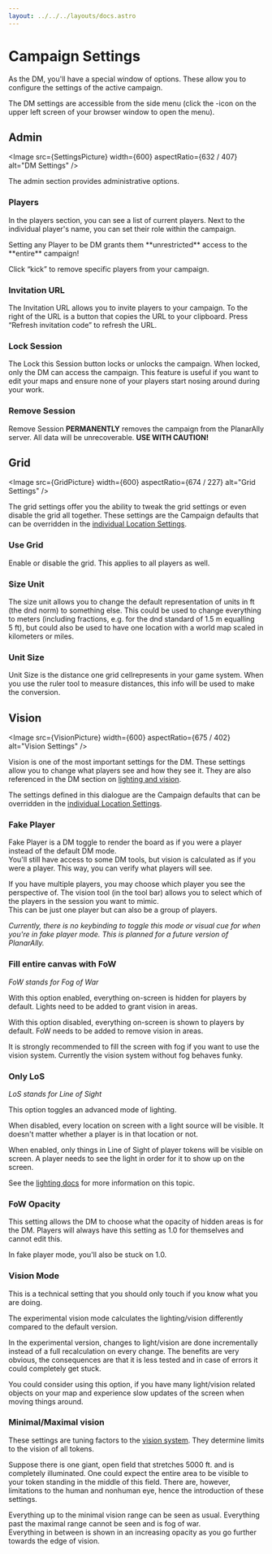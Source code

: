 ```yaml
---
layout: ../../../layouts/docs.astro
---
```




# Campaign Settings

As the DM, you'll have a special window of options.
These allow you to configure the settings of the active campaign.

The DM settings are accessible from the side menu (click the <Cog />-icon on the upper left screen of your browser window to open the menu).

## Admin

<Image src={SettingsPicture} width={600} aspectRatio={632 / 407} alt="DM Settings" />

The admin section provides administrative options.

### Players

In the players section, you can see a list of current players.
Next to the individual player's name, you can set their role within the campaign.

<Warning title="Caution!">
    Setting any Player to be DM grants them **unrestricted** access to the **entire** campaign!
</Warning>

Click “kick” to remove specific players from your campaign.

### Invitation URL

The Invitation URL allows you to invite players to your campaign.
To the right of the URL is a button that copies the URL to your clipboard.
Press “Refresh invitation code” to refresh the URL.

### Lock Session

The Lock this Session button locks or unlocks the campaign.
When locked, only the DM can access the campaign.
This feature is useful if you want to edit your maps and ensure none of your players start nosing around during your work.

### Remove Session

Remove Session **PERMANENTLY** removes the campaign from the PlanarAlly server. All data will be unrecoverable. **USE WITH CAUTION!**

## Grid

<Image src={GridPicture} width={600} aspectRatio={674 / 227} alt="Grid Settings" />

The grid settings offer you the ability to tweak the grid settings or even disable the grid all together.
These settings are the Campaign defaults that can be overridden in the [individual Location Settings](/docs/dm/locations/#grid).

### Use Grid

Enable or disable the grid. This applies to all players as well.

### Size Unit

The size unit allows you to change the default representation of units in ft (the dnd norm) to something else.
This could be used to change everything to meters (including fractions, e.g. for the dnd standard of 1.5&nbsp;m equalling 5&nbsp;ft), but could also be used to have one location with a world map scaled in kilometers or miles.

### Unit Size

Unit Size is the distance one grid cellrepresents in your game system. When you use the ruler tool to measure distances, this info will be used to make the conversion.

## Vision

<Image src={VisionPicture} width={600} aspectRatio={675 / 402} alt="Vision Settings" />

Vision is one of the most important settings for the DM.
These settings allow you to change what players see and how they see it.
They are also referenced in the DM section on [lighting and vision](/docs/dm/lighting-vision/).

The settings defined in this dialogue are the Campaign defaults that can be overridden in the [individual Location Settings](/docs/dm/locations/#vision).

### Fake Player

Fake Player is a DM toggle to render the board as if you were a player instead of the default DM mode.  
You'll still have access to some DM tools, but vision is calculated as if you were a player.
This way, you can verify what players will see.

If you have multiple players, you may choose which player you see the perspective of.
The vision tool (in the tool bar) allows you to select which of the players in the session you want to mimic.  
This can be just one player but can also be a group of players.

_Currently, there is no keybinding to toggle this mode or visual cue for when you're in fake player mode. This is planned for a future version of PlanarAlly._

### Fill entire canvas with FoW

_FoW stands for Fog of War_

With this option enabled, everything on-screen is hidden for players by default.
Lights need to be added to grant vision in areas.

With this option disabled, everything on-screen is shown to players by default.
FoW needs to be added to remove vision in areas.

<Warning>
    It is strongly recommended to fill the screen with fog if you want to use the vision system. Currently the vision
    system without fog behaves funky.
</Warning>

### Only LoS

_LoS stands for Line of Sight_

This option toggles an advanced mode of lighting.

When disabled, every location on screen with a light source will be visible.
It doesn't matter whether a player is in that location or not.

When enabled, only things in Line of Sight of player tokens will be visible on screen.
A player needs to see the light in order for it to show up on the screen.

See the [lighting docs](/docs/dm/lighting-vision/) for more information on this topic.

### FoW Opacity

This setting allows the DM to choose what the opacity of hidden areas is for the DM.
Players will always have this setting as 1.0 for themselves and cannot edit this.

In fake player mode, you'll also be stuck on 1.0.

### Vision Mode

<Warning>This is a technical setting that you should only touch if you know what you are doing.</Warning>

The experimental vision mode calculates the lighting/vision differently compared to the default version.

In the experimental version, changes to light/vision are done incrementally instead of a full recalculation on every change. The benefits are very obvious, the consequences are that it is less tested and in case of errors it could completely get stuck.

You could consider using this option, if you have many light/vision related objects on your map and experience slow updates of the screen when moving things around.

### Minimal/Maximal vision

These settings are tuning factors to the [vision system](/docs/dm/lighting-vision/).
They determine limits to the vision of all tokens.

Suppose there is one giant, open field that stretches 5000 ft. and is completely illuminated.
One could expect the entire area to be visible to your token standing in the middle of this field.
There are, however, limitations to the human and nonhuman eye, hence the introduction of these settings.

Everything up to the minimal vision range can be seen as usual.
Everything past the maximal range cannot be seen and is fog of war.  
Everything in between is shown in an increasing opacity as you go further towards the edge of vision.

